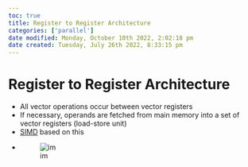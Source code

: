 ```yaml
---
toc: true
title: Register to Register Architecture
categories: ['parallel']
date modified: Monday, October 10th 2022, 2:02:18 pm
date created: Tuesday, July 26th 2022, 8:33:15 pm
---
```


# Register to Register Architecture
- All vector operations occur between vector registers
- If necessary, operands are fetched from main memory into a set of vector registers (load-store unit)
- [SIMD](SIMD.qmd) based on this
- ![im](images/Pasted%20image%2020220506153707.png)



